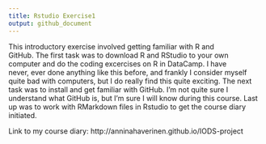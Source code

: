 ```yaml
---
title: Rstudio Exercise1
output: github_document
---
```


This introductory exercise involved getting familiar with R and  
GitHub. The first task was to download R and RStudio to your own  
computer and do the coding excercises on R in DataCamp. I have  
never, ever done anything like this before, and frankly I consider
myself quite bad with computers, but I do really find this  quite exciting. 
The next task was to install and get familiar with GitHub. 
I'm not quite sure I understand what GitHub is, but I'm sure I will 
know during this course. Last up was to work with RMarkdown
files in Rstudio to get the course diary initiated.  


Link to my course diary: http://anninahaverinen.github.io/IODS-project
